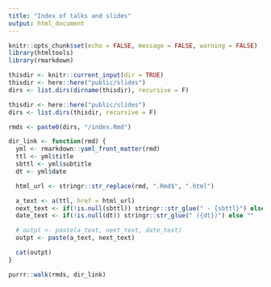 ```yaml
---
title: "Index of talks and slides"
output: html_document
---
```


```r
knitr::opts_chunk$set(echo = FALSE, message = FALSE, warning = FALSE)
library(htmltools)
library(rmarkdown)
```

```r
thisdir <- knitr::current_input(dir = TRUE)
thisdir <- here::here("public/slides")
dirs <- list.dirs(dirname(thisdir), recursive = F)

thisdir <- here::here("public/slides")
dirs <- list.dirs(thisdir, recursive = F)
```

```r
rmds <- paste0(dirs, "/index.Rmd")
```

```r
dir_link <- function(rmd) {
  yml <- rmarkdown::yaml_front_matter(rmd)
  ttl <- yml$title
  sbttl <- yml$subtitle
  dt <- yml$date

  html_url <- stringr::str_replace(rmd, ".Rmd$", ".html")

  a_text <- a(ttl, href = html_url)
  next_text <- if(!is.null(sbttl)) stringr::str_glue(" - {sbttl}") else ""
  date_text <- if(!is.null(dt)) stringr::str_glue(" ({dt})") else ""

  # outpt <- paste(a_text, next_text, date_text)
  outpt <- paste(a_text, next_text)

  cat(outpt)
}
```

```r
purrr::walk(rmds, dir_link)
```

